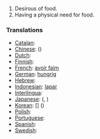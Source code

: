 #Desirous of food.
#Having a physical need for food.

===Translations===
*[[Catalan]]: [[]] '' ''
*[[Chinese]]: [[]] ()
*[[Dutch]]: [[]] '' ''
*[[Finnish]]: [[]]
*[[French]]: [[avoir faim]]
*[[German]]: [[hungrig]]
*[[Hebrew]]: [[]] '' ''
*[[Indonesian]]: [[lapar]]
*[[Interlingua]]: [[]]
*[[Japanese]]: [[]] ([[]], )
*[[Korean]]: [[]] [] ()
*[[Polish]]: [[]]
*[[Portuguese]]: [[]] '' ''
*[[Spanish]]: [[]] '' ''
*[[Swedish]]: [[]] '' ''